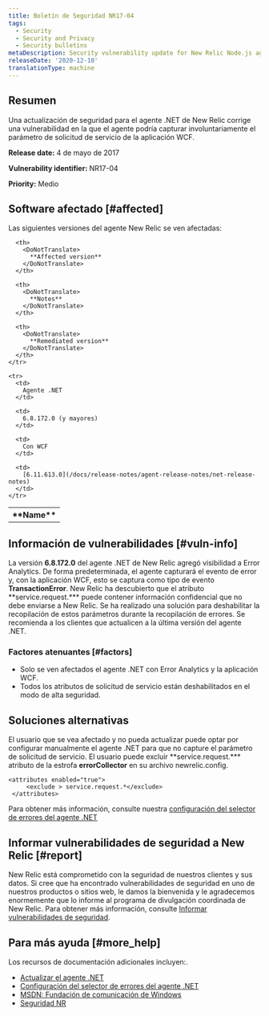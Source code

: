 ```yaml
---
title: Boletín de Seguridad NR17-04
tags:
  - Security
  - Security and Privacy
  - Security bulletins
metaDescription: Security vulnerability update for New Relic Node.js agent.
releaseDate: '2020-12-10'
translationType: machine
---
```


## Resumen

Una actualización de seguridad para el agente .NET de New Relic corrige una vulnerabilidad en la que el agente podría capturar involuntariamente el parámetro de solicitud de servicio de la aplicación WCF.

<DoNotTranslate>**Release date:**</DoNotTranslate> 4 de mayo de 2017

<DoNotTranslate>**Vulnerability identifier:**</DoNotTranslate> NR17-04

<DoNotTranslate>**Priority:**</DoNotTranslate> Medio

## Software afectado [#affected]

Las siguientes versiones del agente New Relic se ven afectadas:

<table>
  <tbody>
    <tr>
      <th>
        <DoNotTranslate>
          **Name**
        </DoNotTranslate>
      </th>

      <th>
        <DoNotTranslate>
          **Affected version**
        </DoNotTranslate>
      </th>

      <th>
        <DoNotTranslate>
          **Notes**
        </DoNotTranslate>
      </th>

      <th>
        <DoNotTranslate>
          **Remediated version**
        </DoNotTranslate>
      </th>
    </tr>

    <tr>
      <td>
        Agente .NET
      </td>

      <td>
        6.8.172.0 (y mayores)
      </td>

      <td>
        Con WCF
      </td>

      <td>
        [6.11.613.0](/docs/release-notes/agent-release-notes/net-release-notes)
      </td>
    </tr>
  </tbody>
</table>

## Información de vulnerabilidades [#vuln-info]

La versión <DoNotTranslate>**6.8.172.0**</DoNotTranslate> del agente .NET de New Relic agregó visibilidad a Error Analytics. De forma predeterminada, el agente capturará el evento de error y, con la aplicación WCF, esto se captura como tipo de evento <DoNotTranslate>**TransactionError**</DoNotTranslate>. New Relic ha descubierto que el atributo <DoNotTranslate>\*\*service.request.\*\*</DoNotTranslate>\* puede contener información confidencial que no debe enviarse a New Relic. Se ha realizado una solución para deshabilitar la recopilación de estos parámetros durante la recopilación de errores. Se recomienda a los clientes que actualicen a la última versión del agente .NET.

### Factores atenuantes [#factors]

* Solo se ven afectados el agente .NET con Error Analytics y la aplicación WCF.
* Todos los atributos de solicitud de servicio están deshabilitados en el modo de alta seguridad.

## Soluciones alternativas

El usuario que se vea afectado y no pueda actualizar puede optar por configurar manualmente el agente .NET para que no capture el parámetro de solicitud de servicio. El usuario puede excluir <DoNotTranslate>\*\*service.request.\*\*</DoNotTranslate>\* atributo de la estrofa <DoNotTranslate>**errorCollector**</DoNotTranslate> en su archivo newrelic.config.

```
<attributes enabled="true">
     <exclude > service.request.*</exclude>
 </attributes>
```

Para obtener más información, consulte nuestra [configuración del selector de errores del agente .NET](/docs/agents/net-agent/installation-configuration/net-agent-configuration#error_collector)

## Informar vulnerabilidades de seguridad a New Relic [#report]

New Relic está comprometido con la seguridad de nuestros clientes y sus datos. Si cree que ha encontrado vulnerabilidades de seguridad en uno de nuestros productos o sitios web, le damos la bienvenida y le agradecemos enormemente que lo informe al programa de divulgación coordinada de New Relic. Para obtener más información, consulte [Informar vulnerabilidades de seguridad](/docs/security/new-relic-security/data-privacy/reporting-security-vulnerabilities).

## Para más ayuda [#more_help]

Los recursos de documentación adicionales incluyen:.

* [Actualizar el agente .NET](/docs/agents/net-agent/installation-configuration/upgrade-net-agent)
* [Configuración del selector de errores del agente .NET](/docs/agents/net-agent/installation-configuration/net-agent-configuration#error_collector)
* [MSDN: Fundación de comunicación de Windows](https://msdn.microsoft.com/en-us/library/dd456779(v=vs.110).aspx)
* [Seguridad NR](https://newrelic.com/security)